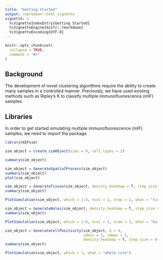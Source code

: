 ```yaml
---
title: "Getting Started"
output: rmarkdown::html_vignette
vignette: >
  %\VignetteIndexEntry{Getting Started}
  %\VignetteEngine{knitr::rmarkdown}
  %\VignetteEncoding{UTF-8}
---
```


```r
knitr::opts_chunk$set(
  collapse = TRUE,
  comment = "#>"
)
```

## Background

The development of novel clustering algorithms require the ability to create many samples in a controlled manner. Previously, we have used existing methods such as Ripley's K to classify multiple immunofluorescence (mIF) samples

## Libraries

In order to get started simulating multiple immunofluorescence (mIF) samples, we need to import tha package.

```r
library(mIFsim)
```

```r
sim_object = create_simObject(sims = 9, cell_types = 2)
```

```r
summary(sim_object)
```

```r
sim_object = GenerateSpatialProcess(sim_object)
summary(sim_object)
plot(sim_object)
```

```r
sim_object = GenerateTissue(sim_object, density_heatmap = T, step_size = 0.1, cores = 5)
summary(sim_object)
```

```r
PlotSimulation(sim_object, which = 1:4, ncol = 2, nrow = 2, what = "tissue heatmap")
```

```r
sim_object = GenerateHoles(sim_object, density_heatmap = T, step_size = 0.1, cores = 5)
summary(sim_object)

```


```r
PlotSimulation(sim_object, which = 1:8, ncol = 2, nrow = 2, what = "hole heatmap")
```

```r
sim_object = GenerateCellPositivity(sim_object, k = 4,
                                    sdmin = 3, sdmax = 5,
                                    density_heatmap = T, step_size = 0.1, cores = 5, probs = c(0.0, 0.1))
summary(sim_object)
```

```r
PlotSimulation(sim_object, which = 1, what = "whole core")
```


